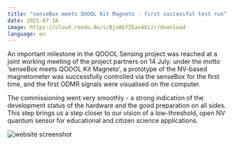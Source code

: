 ```yaml
---
title: "senseBox meets QOOOL Kit Magneto - first successful test run"
date: 2025-07-18
image: https://cloud.reedu.de/s/Bjo8EYZEaxAXizr/download
language: en
---
```

An important milestone in the QOOOL Sensing project was reached at a joint working meeting of the project partners on 14 July: under the motto ‘senseBox meets QOOOL Kit Magneto’, a prototype of the NV-based magnetometer was successfully controlled via the senseBox for the first time, and the first ODMR signals were visualised on the computer.

The commissioning went very smoothly - a strong indication of the development status of the hardware and the good preparation on all sides. This step brings us a step closer to our vision of a low-threshold, open NV quantum sensor for educational and citizen science applications.

![website screenshot](https://cloud.reedu.de/s/Bjo8EYZEaxAXizr/download)
